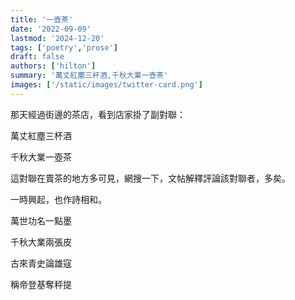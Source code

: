 ```yaml
---
title: '一壺茶'
date: '2022-09-09'
lastmod: '2024-12-20'
tags: ['poetry','prose']
draft: false
authors: ['hilton']
summary: '萬丈紅塵三杯酒,千秋大業一壺茶'
images: ['/static/images/twitter-card.png']
---
```



<ENTER />

那天經過街邊的茶店，看到店家掛了副對聯：

<WVert>


萬丈紅塵三杯酒

千秋大業一壺茶

</WVert>

這對聯在賣茶的地方多可見，網搜一下，文帖解釋評論該對聯者，多矣。

一時興起，也作詩相和。

<WVert>

萬世功名一點墨

千秋大業兩張皮

古來青史論雄寇

稱帝登基奪秤提

</WVert>
<EOF />
